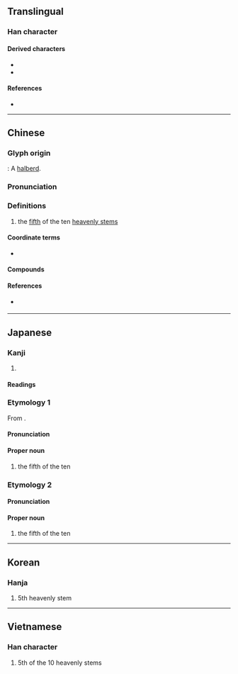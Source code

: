 {{also|戍|戌}}
{{character info}}
==Translingual==
{{stroke order|type=animate}}

===Han character===
{{Han char|rn=62|rad=戈|as=01|sn=5|four=53200|canj=IH|ids=⿰丿戈}}

====Derived characters====
* {{l|mul|[[𡶙]], [[𢏌]], [[㧔]], [[𣳡]], [[𭸀]], [[𣆈]], [[𭩤]], [[𣬽]], [[𤇦]], [[𭷂]], [[𭸿]], [[𮁥]], [[𪾤]], [[𥍥]], [[𬗇]], [[𮊥]], [[𧉦]], [[䛋]], [[龯]]([[𨱆]]), [[𡏜]], [[𮨹]], [[𬵇]], [[𪌙]], [[𪉠]], [[𪗥]], [[𬏡]]}}
* {{l|mul|[[戌]], [[戍]], [[成]], [[𢦓]], [[𢦡]], [[𢘱]], [[𢦲]], [[咸]], [[𢦩]], [[𤬹]], [[戚]], [[𢦽]], [[𭑿]], [[戚]], [[𮍏]], [[𢧒]], [[𤋆]], [[𢧦]], [[𩒃]], [[𫨵]], [[𢧓]], [[𡶔]], [[茂]], [[𫁸]], [[𩂟]], [[𫈼]], [[𩬕]]}}<!-- Note: 戍 is not derived from 戊, see historical forms of 戍 -->

====References====
* {{Han ref|kx=0411.030|dkj=11532|dj=0752.070|hdz=21397.040|uh=620A|ud=25098|bh=A5B3|bd=42419}}

----

==Chinese==
{{zh-forms}}

===Glyph origin===
{{Han etym}}
{{liushu|p}} : A [[halberd]].

===Pronunciation===
{{zh-pron
|m=wù
|m-s=
|c=mou6
|c-t=
|g=
|h=pfs=vu
|j=
|mb=
|md=muô
|mn=bō͘
|mn-t=bhou7
|w=3wu
|x=
|mc=y
|oc=y
|ma=|ma2=
|cat=n
}}

===Definitions===
{{zh-hanzi}}

# the [[fifth]] of the ten [[heavenly stem]]s

====Coordinate terms====
* {{list:heavenly stems/zh}}

====Compounds====
{{zh-der|異戊橡膠|戊戌政變|戊戌變法}}

====References====
* {{qualifier|Min Nan}} {{thcwd|1657}}

----

==Japanese==

===Kanji===
{{ja-kanji|grade=|rs=戈01}}

# {{rfdef|ja|sort=戈01}}

====Readings====
{{ja-readings
|goon=む
|kanon=ぼう
|kanyoon=ぼ
|kun=つちのえ-
}}

===Etymology 1===
{{ja-kanjitab|ぼ|yomi=kan}}
{{wp|lang=ja}}
From {{der|ja|ltc|戊|tr=muw<sup>H</sup>|sort=ほ'}}.

====Pronunciation====
{{ja-pron|acc=1|y=ky|ぼ}}

====Proper noun====
{{ja-pos|proper|ぼ}}

# the fifth of the ten {{w|Celestial stem|Heavenly Stems}}

===Etymology 2===
{{ja-kanjitab|つちのえ|yomi=k}}
{{com|ja|土|の|兄|tr1=Tsuchi|t1={{w|Earth (Wu Xing)|Earth}}|pos1=one of the {{w|Wu Xing|Five Elements}}|tr2=no|pos2=attributive marker|tr3=e|t3=[[elder brother]]|sort=つちのえ}}

====Pronunciation====
{{ja-pron|acc=3|y=k|つちのえ|dev=1}}

====Proper noun====
{{ja-pos|proper|つちのえ}}

# the fifth of the ten {{w|Celestial stem|Heavenly Stems}}

{{cln|ja|words with multiple readings}}
{{topics|ja|Heavenly Stems|sort=ほ'}}

----

==Korean==

===Hanja===
{{ko-hanja|hangeul=무|eumhun=|rv=mu|mr=mu|y=mu}}

# 5th heavenly stem

----

==Vietnamese==

===Han character===
{{vi-readings|reading=mậu, mồ|rs=戈01}}
# 5th of the 10 heavenly stems